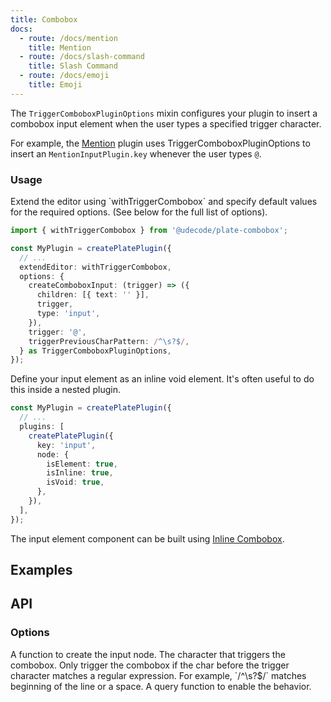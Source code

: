 ```yaml
---
title: Combobox
docs:
  - route: /docs/mention
    title: Mention
  - route: /docs/slash-command
    title: Slash Command
  - route: /docs/emoji
    title: Emoji
---
```


The `TriggerComboboxPluginOptions` mixin configures your plugin to insert a combobox input element when the user types a specified trigger character.

For example, the [Mention](/docs/mention) plugin uses TriggerComboboxPluginOptions to insert an `MentionInputPlugin.key` whenever the user types `@`.

### Usage

<Steps>

<Step>
Extend the editor using `withTriggerCombobox` and specify default values for the required options. (See below for the full list of options).

```ts
import { withTriggerCombobox } from '@udecode/plate-combobox';

const MyPlugin = createPlatePlugin({
  // ...
  extendEditor: withTriggerCombobox,
  options: {
    createComboboxInput: (trigger) => ({
      children: [{ text: '' }],
      trigger,
      type: 'input',
    }),
    trigger: '@',
    triggerPreviousCharPattern: /^\s?$/,
  } as TriggerComboboxPluginOptions,
});
```
</Step>

<Step>
Define your input element as an inline void element. It's often useful to do this inside a nested plugin.

```ts
const MyPlugin = createPlatePlugin({
  // ...
  plugins: [
    createPlatePlugin({
      key: 'input',
      node: {
        isElement: true,
        isInline: true,
        isVoid: true,
      },
    }),
  ],
});
```

The input element component can be built using [Inline Combobox](/docs/components/inline-combobox). 
</Step>

</Steps>

## Examples 

<ComponentPreview name="playground-demo" id="mention" />
<ComponentPreview name="playground-demo" id="slash-command" />
<ComponentPreview name="playground-demo" id="emoji" />

## API 

### Options

<APIOptions>

<APIItem name="createComboboxInput" type="(trigger: string) => TElement">
  A function to create the input node.
</APIItem>

<APIItem name="trigger" type="string">
  The character that triggers the combobox.
</APIItem>

<APIItem name="triggerPreviousCharPattern" type="RegExp">
  Only trigger the combobox if the char before the trigger character matches a regular expression. For example, `/^\s?$/` matches beginning of the line or a space.
</APIItem>

<APIItem name="triggerQuery" type="(editor: PlateEditor) => boolean" optional>
  A query function to enable the behavior.
</APIItem>

</APIOptions>